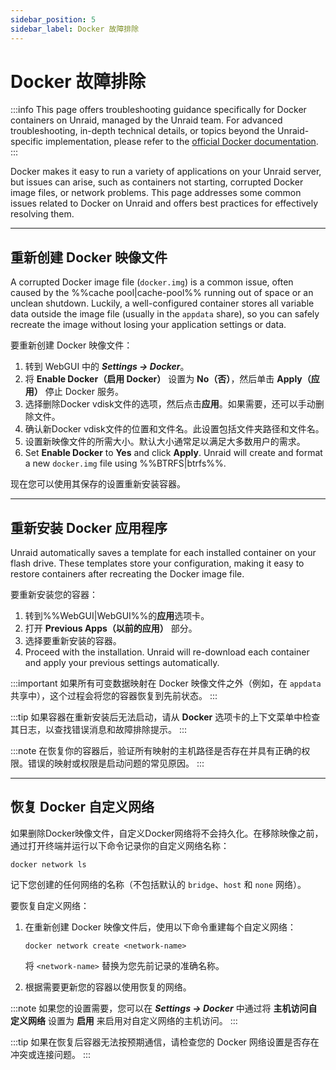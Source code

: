 ```yaml
---
sidebar_position: 5
sidebar_label: Docker 故障排除
---
```


# Docker 故障排除

:::info
This page offers troubleshooting guidance specifically for Docker containers on Unraid, managed by the Unraid team. For advanced troubleshooting, in-depth technical details, or topics beyond the Unraid-specific implementation, please refer to the [official Docker documentation](https://docs.docker.com/).
:::

Docker makes it easy to run a variety of applications on your Unraid server, but issues can arise, such as containers not starting, corrupted Docker image files, or network problems. This page addresses some common issues related to Docker on Unraid and offers best practices for effectively resolving them.

---

## 重新创建 Docker 映像文件

A corrupted Docker image file (`docker.img`) is a common issue, often caused by the %%cache pool|cache-pool%% running out of space or an unclean shutdown. Luckily, a well-configured container stores all variable data outside the image file (usually in the `appdata` share), so you can safely recreate the image without losing your application settings or data.

要重新创建 Docker 映像文件：

1. 转到 WebGUI 中的 ***Settings → Docker***。
2. 将 **Enable Docker（启用 Docker）** 设置为 **No（否）**，然后单击 **Apply（应用）** 停止 Docker 服务。
3. 选择删除Docker vdisk文件的选项，然后点击**应用**。如果需要，还可以手动删除文件。
4. 确认新Docker vdisk文件的位置和文件名。此设置包括文件夹路径和文件名。
5. 设置新映像文件的所需大小。默认大小通常足以满足大多数用户的需求。
6. Set **Enable Docker** to **Yes** and click **Apply**. Unraid will create and format a new `docker.img` file using %%BTRFS|btrfs%%.

现在您可以使用其保存的设置重新安装容器。

---

## 重新安装 Docker 应用程序

Unraid automatically saves a template for each installed container on your flash drive. These templates store your configuration, making it easy to restore containers after recreating the Docker image file.

要重新安装您的容器：

1. 转到%%WebGUI|WebGUI%%的**应用**选项卡。
2. 打开 **Previous Apps（以前的应用）** 部分。
3. 选择要重新安装的容器。
4. Proceed with the installation. Unraid will re-download each container and apply your previous settings automatically.

:::important
如果所有可变数据映射在 Docker 映像文件之外（例如，在 `appdata` 共享中），这个过程会将您的容器恢复到先前状态。
:::

:::tip
如果容器在重新安装后无法启动，请从 **Docker** 选项卡的上下文菜单中检查其日志，以查找错误消息和故障排除提示。
:::

:::note
在恢复你的容器后，验证所有映射的主机路径是否存在并具有正确的权限。错误的映射或权限是启动问题的常见原因。
:::

---

## 恢复 Docker 自定义网络

如果删除Docker映像文件，自定义Docker网络将不会持久化。在移除映像之前，通过打开终端并运行以下命令记录你的自定义网络名称：

```
docker network ls
```

记下您创建的任何网络的名称（不包括默认的 `bridge`、`host` 和 `none` 网络）。

要恢复自定义网络：

1. 在重新创建 Docker 映像文件后，使用以下命令重建每个自定义网络：

   ```
   docker network create <network-name>
   ```

   将 `<network-name>` 替换为您先前记录的准确名称。

2. 根据需要更新您的容器以使用恢复的网络。

:::note
如果您的设置需要，您可以在 ***Settings → Docker*** 中通过将 **主机访问自定义网络** 设置为 **启用** 来启用对自定义网络的主机访问。
:::

:::tip
如果在恢复后容器无法按预期通信，请检查您的 Docker 网络设置是否存在冲突或连接问题。
:::
